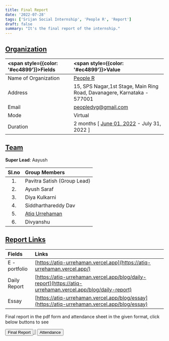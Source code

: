 ```yaml
---
title: Final Report
date: '2022-07-28'
tags: ['Srijan Social Internship', 'People R', 'Report']
draft: false
summary: "It's the final report of the internship."
---
```


## <u>Organization</u>

| <span style={{color: '#ec4899'}}>Fields</span> | <span style={{color: '#ec4899'}}>Value</span>                                                          |
| :--------------------------------------------- | :----------------------------------------------------------------------------------------------------- |
| Name of Organization                           | [People R](https://people.1ngo.in/#Home)                                                               |
| Address                                        | 15, SPS Nagar,1st Stage, Main Ring Road, Davanagere, Karnataka - 577001                                |
| Email                                          | peopledvg@gmail.com                                                                                    |
| Mode                                           | Virtual                                                                                                |
| Duration                                       | 2 months [ [June 01, 2022](https://atiq-urrehaman.vercel.app/blog/july-22/first-day) - July 31, 2022 ] |

## <u>Team</u>

**Super Lead**: Aayush

| Sl.no | Group Members                                         |
| :---: | :---------------------------------------------------- |
|  1.   | Pavitra Satish (Group Lead)                           |
|  2.   | Ayush Saraf                                           |
|  3.   | Diya Kulkarni                                         |
|  4.   | Siddharthareddy Dav                                   |
|  5.   | [Atiq Urrehaman](https://atiq-ur-rehaman.netlify.app) |
|  6.   | Divyanshu                                             |

## <u>Report Links</u>

| Fields        | Links                                                                                                      |
| :------------ | :--------------------------------------------------------------------------------------------------------- |
| E - portfolio | [https://atiq-urrehaman.vercel.app](https://atiq-urrehaman.vercel.app/)                                    |
| Daily Report  | [https://atiq-urrehaman.vercel.app/blog/daily-report](https://atiq-urrehaman.vercel.app/blog/daily-report) |
| Essay         | [https://atiq-urrehaman.vercel.app/blog/essay](https://atiq-urrehaman.vercel.app/blog/essay)               |

Final report in the pdf form and attendance sheet in the given format, click below buttons to see

<div className="flex">
  <a
    href="/static/reports/social-int-report.pdf"
    target="_blank"
    re="noreferrer"
    className="items-start no-underline"
  >
    <button className="focus:shadow-outline-blue inline rounded-lg border border-transparent bg-blue-600 px-4 text-sm font-medium leading-3 text-white shadow transition-colors duration-150 hover:bg-blue-700 focus:outline-none dark:hover:bg-blue-500">
      Final Report
    </button>
  </a>
  <span className="m-2 text-center">|</span>
  <a
    href="/static/reports/attendance-list-ngo.xlsx"
    target="_blank"
    re="noreferrer"
    className="items-end no-underline"
  >
    <button className="focus:shadow-outline-blue inline rounded-lg border border-transparent bg-blue-600 px-4 text-sm font-medium leading-3 text-white shadow transition-colors duration-150 hover:bg-blue-700 focus:outline-none dark:hover:bg-blue-500">
      Attendance
    </button>
  </a>
</div>
